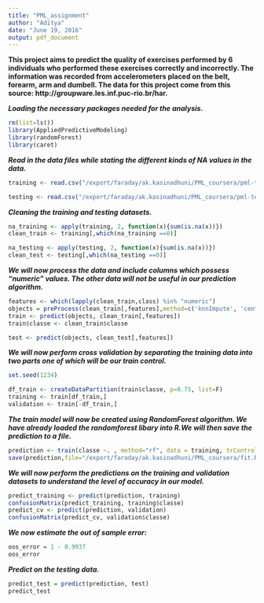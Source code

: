 ```yaml
---
title: "PML_assignment"
author: "Aditya"
date: "June 19, 2016"
output: pdf_document
---
```


**This project aims to predict the quality of exercises performed by 6 individuals who performed these exercises correctly and incorrectly. The information was recorded from accelerometers placed on the belt, forearm, arm and dumbell. The data for this project come from this source: http://groupware.les.inf.puc-rio.br/har. **

***Loading the necessary packages needed for the analysis.***
``` r
rm(list=ls())
library(AppliedPredictiveModeling)
library(randomForest)
library(caret)
```

***Read in the data files while stating the different kinds of NA values in the data.***

```r
training <- read.csv("/export/faraday/ak.kasinadhuni/PML_coursera/pml-training.csv", header=T, as.is=T, stringsAsFactors =F, sep=",", na.strings=c("NA", "#DIV/0!",""))

testing <- read.csv("/export/faraday/ak.kasinadhuni/PML_coursera/pml-testing.csv", header=T, as.is=T, stringsAsFactors =F, sep=",", na.strings=c("NA", "#DIV/0!",""))
```

***Cleaning the training and testing datasets.***

```r
na_training <- apply(training, 2, function(x){sum(is.na(x))})
clean_train <- training[,which(na_training ==0)]

na_testing <- apply(testing, 2, function(x){sum(is.na(x))})
clean_test <- testing[,which(na_testing ==0)]
```

***We will now process the data and include columns which possess "numeric" values. The other data will not be useful in our prediction algorithm.***

```r
features <- which(lapply(clean_train,class) %in% "numeric")
objects = preProcess(clean_train[,features],method=c('knnImpute', 'center', 'scale'))
train <- predict(objects, clean_train[,features])
train$classe <- clean_train$classe

test <- predict(objects, clean_test[,features])
```

***We will now perform cross validation by separating the training data into two parts one of which will be our train control.***

```r
set.seed(1234)

df_train <- createDataPartition(train$classe, p=0.75, list=F)
training <- train[df_train,]
validation <- train[-df_train,]

```

***The train model will now be created using RandomForest algorithm. We have already loaded the randomforest libary into R.We will then save the prediction to a file.***

```r
prediction <- train(classe ~. , method="rf", data = training, trControl=trainControl(method="cv"), number=5, allowParallel=T)
save(prediction,file="/export/faraday/ak.kasinadhuni/PML_coursera/fit.R")
```

***We will now perform the predictions on the training and validation datasets to understand the level of accuracy in our model.***

```r
predict_training <- predict(prediction, training)
confusionMatrix(predict_training, training$classe)
predict_cv <- predict(prediction, validation)
confusionMatrix(predict_cv, validation$classe)
```

***We now estimate the out of sample error: ***
```r
oos_error = 1 - 0.9937
oos_error
```

***Predict on the testing data. ***
```r
predict_test = predict(prediction, test)
predict_test
```
